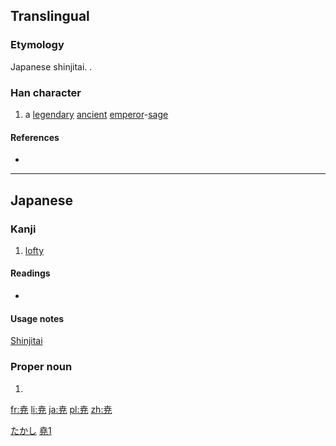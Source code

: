 {{also|堯|尧}}
==Translingual==
{{ja-forms|尭|[[尧]]|[[堯]]}}

===Etymology===
Japanese shinjitai. {{Han simp|堯|f=垚|t=卉}}.

===Han character===
{{Han char|rn=43|rad=尢|as=05|sn=8|four=|canj=十廿竹山 (JTHU)|ids=⿱⿱[[十]][[卄]][[兀]]}}

# a [[legendary]] [[ancient]] [[emperor]]-[[sage]]

====References====
* {{Han ref|kx=0125.171|hdz=10553.021|uh=5C2D|ud=23597}}

----

==Japanese==

===Kanji===
{{ja-kanji|grade=|rs=尢05}}

# [[lofty]]

====Readings====
* {{ja-readings|on=[[ぎょう]] (gyō)|kun=[[たかい]] (takai)}}

====Usage notes====
[[shinjitai|Shinjitai]]

===Proper noun===
{{ja-pos|k|proper|hira=たかし|rom=Takashi}}

# {{given name|male|lang=ja}}

[[Category:Japanese male given names|たかし]]
[[Category:CJKV characters simplified differently in Japan and China|堯1]]

[[fr:尭]]
[[li:尭]]
[[ja:尭]]
[[pl:尭]]
[[zh:尭]]